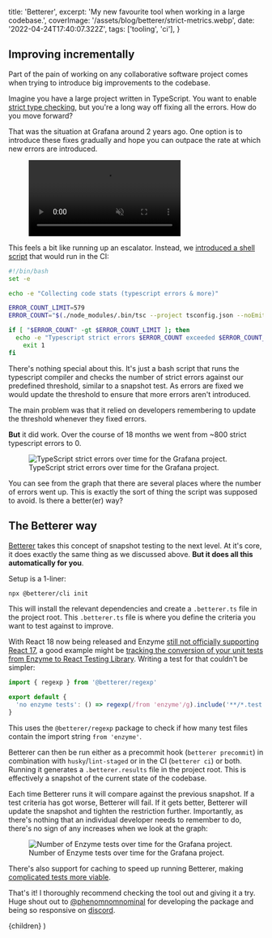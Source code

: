 
  title: 'Betterer',
  excerpt: 'My new favourite tool when working in a large codebase.',
  coverImage: '/assets/blog/betterer/strict-metrics.webp',
  date: '2022-04-24T17:40:07.322Z',
  tags: ['tooling', 'ci'],
}

## Improving incrementally

Part of the pain of working on any collaborative software project comes when trying to introduce big improvements to the codebase.

Imagine you have a large project written in TypeScript. You want to enable [strict type checking](https://www.typescriptlang.org/tsconfig#strict), but you're a long way off fixing all the errors. How do you move forward?

That was the situation at Grafana around 2 years ago. One option is to introduce these fixes gradually and hope you can outpace the rate at which new errors are introduced.

<figure>
  <video
    autoPlay
    loop
    muted
    type='video/mp4'
    src='/assets/blog/betterer/escalator.mp4'
    alt='Making large changes incrementally can feel like running the wrong way up an escalator.'
  />
  <figcaption>
    Making large changes incrementally can feel like running the wrong way up an
    escalator.
  </figcaption>
</figure>

This feels a bit like running up an escalator. Instead, we [introduced a shell script](https://github.com/grafana/grafana/blob/a7afab4b8aa92c32a05057047d42bcb6a91114aa/scripts/ci-check-strict.sh) that would run in the CI:

```bash
#!/bin/bash
set -e

echo -e "Collecting code stats (typescript errors & more)"

ERROR_COUNT_LIMIT=579
ERROR_COUNT="$(./node_modules/.bin/tsc --project tsconfig.json --noEmit --strict true | grep -oP 'Found \K(\d+)')"

if [ "$ERROR_COUNT" -gt $ERROR_COUNT_LIMIT ]; then
  echo -e "Typescript strict errors $ERROR_COUNT exceeded $ERROR_COUNT_LIMIT so failing build"
	exit 1
fi
```

There's nothing special about this. It's just a bash script that runs the typescript compiler and checks the number of strict errors against our predefined threshold, similar to a snapshot test. As errors are fixed we would update the threshold to ensure that more errors aren't introduced.

The main problem was that it relied on developers remembering to update the threshold whenever they fixed errors.

**But** it did work. Over the course of 18 months we went from ~800 strict typescript errors to 0.

<figure>
  <img
    src='/assets/blog/betterer/strict-metrics.webp'
    alt='TypeScript strict errors over time for the Grafana project.'
  />
  <figcaption>
    TypeScript strict errors over time for the Grafana project.
  </figcaption>
</figure>

You can see from the graph that there are several places where the number of errors went up. This is exactly the sort of thing the script was supposed to avoid. Is there a better(er) way?

## The Betterer way

[Betterer](https://phenomnomnominal.github.io/betterer/) takes this concept of snapshot testing to the next level. At it's core, it does exactly the same thing as we discussed above. **But it does all this automatically for you**.

Setup is a 1-liner:

```bash
npx @betterer/cli init
```

This will install the relevant dependencies and create a `.betterer.ts` file in the project root. This `.betterer.ts` file is where you define the criteria you want to test against to improve.

With React 18 now being released and Enzyme [still not officially supporting React 17](https://github.com/enzymejs/enzyme/issues/2429), a good example might be [tracking the conversion of your unit tests from Enzyme to React Testing Library](https://github.com/grafana/grafana/pull/45055). Writing a test for that couldn't be simpler:

```typescript
import { regexp } from '@betterer/regexp'

export default {
  'no enzyme tests': () => regexp(/from 'enzyme'/g).include('**/*.test.*'),
}
```

This uses the `@betterer/regexp` package to check if how many test files contain the import string `from 'enzyme'`.

Betterer can then be run either as a precommit hook (`betterer precommit`) in combination with `husky`/`lint-staged` or in the CI (`betterer ci`) or both. Running it generates a `.betterer.results` file in the project root. This is effectively a snapshot of the current state of the codebase.

Each time Betterer runs it will compare against the previous snapshot. If a test criteria has got worse, Betterer will fail. If it gets better, Betterer will update the snapshot and tighten the restriction further. Importantly, as there's nothing that an individual developer needs to remember to do, there's no sign of any increases when we look at the graph:

<figure>
  <img
    src='/assets/blog/betterer/enzyme-metrics.webp'
    alt='Number of Enzyme tests over time for the Grafana project.'
  />
  <figcaption>
    Number of Enzyme tests over time for the Grafana project.
  </figcaption>
</figure>

There's also support for caching to speed up running Betterer, making [complicated tests more viable](https://github.com/grafana/grafana/pull/45901).

That's it! I thoroughly recommend checking the tool out and giving it a try. Huge shout out to [@phenomnomnominal](https://twitter.com/phenomnominal) for developing the package and being so responsive on [discord](https://discord.gg/YNgtXt6QVX).

  <PostLayout metadata={metadata}>{children}</PostLayout>
)
